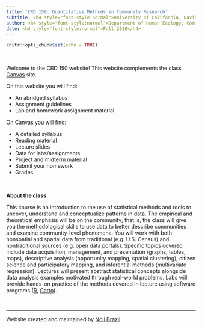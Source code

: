 ```yaml
---
title: 'CRD 150: Quantitative Methods in Community Research'
subtitle: <h4 style="font-style:normal">University of California, Davis</h4>
author: <h4 style="font-style:normal">Department of Human Ecology, Community and Regional Development</h4>
date: <h4 style="font-style:normal">Fall 2018</h4>
---
```


<style>
p.comment {
background-color: #DBDBDB;
padding: 10px;
border: 1px solid black;
margin-left: 25px;
border-radius: 5px;
font-style: italic;
}

</style>

```r
knitr::opts_chunk$set(echo = TRUE)
```

\

Welcome to the CRD 150 website!  This website complements the class [Canvas](https://login.canvas.ucdavis.edu/) site.  

On this website you will find:

* An abridged syllabus
* Assignment guidelines 
* Lab and homework assignment material

On Canvas you will find:

* A detailed syllabus
* Reading material
* Lecture slides
* Data for labs/assignments
* Project and midterm material
* Submit your homework
* Grades

\


**About the class**

This course is an introduction to the use of statistical methods and tools to uncover, understand and conceptualize patterns in data.  The empirical and theoretical emphasis will be on the community; that is, the class will give you the methodological skills to use data to better describe communities and examine community-level phenomena.  You will work with both nonspatial and spatial data from traditional (e.g. U.S. Census) and nontraditional sources (e.g. open data portals).  Specific topics covered include data acquisition, management, and presentation (graphs, tables, maps), descriptive analysis (opportunity mapping, spatial clustering), citizen science and participatory mapping, and inferential methods (multivariate regression).  Lectures will present abstract statistical concepts alongside data analysis examples motivated through real-world problems.  Labs will provide hands-on practice of the methods covered in lecture using software programs ([R](https://www.r-project.org/), [Carto](https://carto.com/)). 

\

***

Website created and maintained by [Noli Brazil](https://nbrazil.faculty.ucdavis.edu/)
